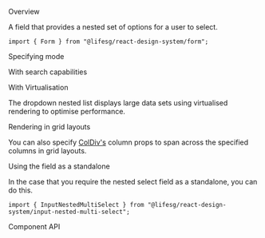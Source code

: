 
<Meta of={FormNestedMultiSelectStories} />

<Title>Form.NestedMultiSelect</Title>

<Secondary>Overview</Secondary>

A field that provides a nested set of options for a user to select.

```tsx
import { Form } from "@lifesg/react-design-system/form";
```

<Canvas of={FormNestedMultiSelectStories.Default} />

<Heading3>Specifying mode</Heading3>

<Canvas of={FormNestedMultiSelectStories.SpecifyingMode} />

<Heading3>With search capabilities</Heading3>

<Canvas of={FormNestedMultiSelectStories.WithSearch} />

<Heading3>With Virtualisation</Heading3>

The dropdown nested list displays large data sets using virtualised rendering to optimise performance.

<Canvas of={FormNestedMultiSelectStories.Virtualisation} />

<Heading3>Rendering in grid layouts</Heading3>

You can also specify [ColDiv's](/docs/getting-started-layout-column-divs--docs)
column props to span across the specified columns in grid layouts.

<Canvas of={FormNestedMultiSelectStories.RenderingInGridLayout} />

<Heading3>Using the field as a standalone</Heading3>

In the case that you require the nested select field as a standalone, you can do this.

```tsx
import { InputNestedMultiSelect } from "@lifesg/react-design-system/input-nested-multi-select";
```

<Canvas of={FormNestedMultiSelectStories.StandaloneUsage} />

<Secondary>Component API</Secondary>

<PropsTable />
